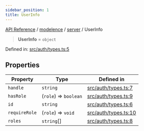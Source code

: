 ```yaml
---
sidebar_position: 1
title: UserInfo
---
```


[API Reference](/api-reference/modelence/server/type-aliases/../../../index) / [modelence](/api-reference/modelence/server/type-aliases/../../index) / [server](/api-reference/modelence/server/type-aliases/../index) / UserInfo

> **UserInfo** = `object`

Defined in: [src/auth/types.ts:5](https://github.com/modelence/modelence/blob/bd5ee85481a0319d645bc13d4023e1b5fe4c9b19/packages/modelence/src/auth/types.ts#L5)

## Properties

| Property | Type | Defined in |
| ------ | ------ | ------ |
| <a id="handle"></a> `handle` | `string` | [src/auth/types.ts:7](https://github.com/modelence/modelence/blob/bd5ee85481a0319d645bc13d4023e1b5fe4c9b19/packages/modelence/src/auth/types.ts#L7) |
| <a id="hasrole"></a> `hasRole` | (`role`) => `boolean` | [src/auth/types.ts:9](https://github.com/modelence/modelence/blob/bd5ee85481a0319d645bc13d4023e1b5fe4c9b19/packages/modelence/src/auth/types.ts#L9) |
| <a id="id"></a> `id` | `string` | [src/auth/types.ts:6](https://github.com/modelence/modelence/blob/bd5ee85481a0319d645bc13d4023e1b5fe4c9b19/packages/modelence/src/auth/types.ts#L6) |
| <a id="requirerole"></a> `requireRole` | (`role`) => `void` | [src/auth/types.ts:10](https://github.com/modelence/modelence/blob/bd5ee85481a0319d645bc13d4023e1b5fe4c9b19/packages/modelence/src/auth/types.ts#L10) |
| <a id="roles"></a> `roles` | `string`[] | [src/auth/types.ts:8](https://github.com/modelence/modelence/blob/bd5ee85481a0319d645bc13d4023e1b5fe4c9b19/packages/modelence/src/auth/types.ts#L8) |

